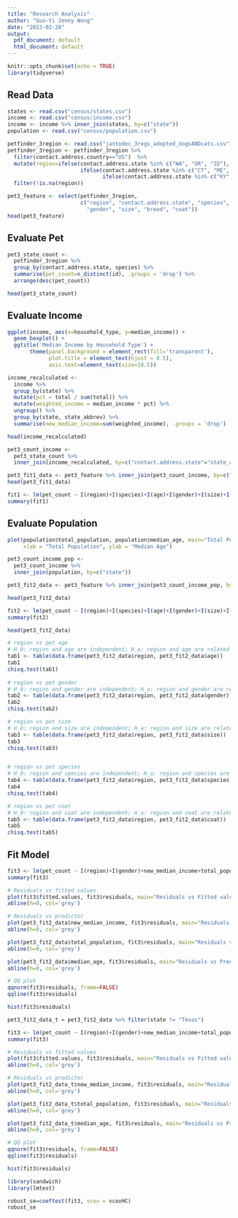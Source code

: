 ```yaml
---
title: "Research Analysis"
author: "Guo-Yi Jenny Wong"
date: "2023-02-28"
output:
  pdf_document: default
  html_document: default
---
```


```r
knitr::opts_chunk$set(echo = TRUE)
library(tidyverse)
```

## Read Data

```r
states <- read.csv("census/states.csv")
income <- read.csv("census/income.csv")
income <- income %>% inner_join(states, by=c("state"))
population <- read.csv("census/population.csv")

petfinder_3region <- read.csv("jantodec_3regs_adopted_dogsANDcats.csv")
petfinder_3region <- petfinder_3region %>% 
  filter(contact.address.country=="US")  %>% 
  mutate(region=ifelse(contact.address.state %in% c("WA", "OR", "ID"), "PNW",
                       ifelse(contact.address.state %in% c("CT", "ME", "MA", "NH", "NJ", "NY", "PA", "RI", "VT"), "NE",
                              ifelse(contact.address.state %in% c("KY", "TN", "AL", "MS","AR", "LA", "OK", "TX"), "SC", NA)))) %>% 
  filter(!is.na(region))

pet3_feature <- select(petfinder_3region, 
                       c("region", "contact.address.state", "species", "age", 
                         "gender", "size", "breed", "coat"))
head(pet3_feature)
```


## Evaluate Pet

```r
pet3_state_count <- 
  petfinder_3region %>% 
  group_by(contact.address.state, species) %>% 
  summarise(pet_count=n_distinct(id), .groups = 'drop') %>% 
  arrange(desc(pet_count))

head(pet3_state_count)
```



## Evaluate Income
```r
ggplot(income, aes(x=household_type, y=median_income)) +
  geom_boxplot() +
  ggtitle('Median Income by Household Type') +
       theme(panel.background = element_rect(fill='transparent'),
             plot.title = element_text(hjust = 0.5),
             axis.text=element_text(size=10.5))
```

```r
income_recalculated <-
  income %>% 
  group_by(state) %>% 
  mutate(pct = total / sum(total)) %>% 
  mutate(weighted_income = median_income * pct) %>% 
  ungroup() %>% 
  group_by(state, state_abbrev) %>% 
  summarise(new_median_income=sum(weighted_income), .groups = 'drop')

head(income_recalculated)
```

```r
pet3_count_income <-
  pet3_state_count %>% 
  inner_join(income_recalculated, by=c("contact.address.state"="state_abbrev"))

pet3_fit1_data <- pet3_feature %>% inner_join(pet3_count_income, by=c("contact.address.state", "species"))
head(pet3_fit1_data)
```

```r
fit1 <- lm(pet_count ~ I(region)+I(species)+I(age)+I(gender)+I(size)+I(coat)+new_median_income, data=pet3_fit1_data)
summary(fit1)
```

## Evaluate Population

```r
plot(population$total_population, population$median_age, main="Total Population vs. Median Age",
     xlab = "Total Population", ylab = "Median Age")
```

```r
pet3_count_income_pop <-
  pet3_count_income %>% 
  inner_join(population, by=c("state"))

pet3_fit2_data <- pet3_feature %>% inner_join(pet3_count_income_pop, by=c("contact.address.state", "species"))

head(pet3_fit2_data)
```
```r
fit2 <- lm(pet_count ~ I(region)+I(species)+I(age)+I(gender)+I(size)+I(coat)+new_median_income+total_population+median_age, data=pet3_fit2_data)
summary(fit2)
```



```r
head(pet3_fit2_data)

# region vs pet age
# H_0: region and age are independent; H_a: region and age are related
tab1 <- table(data.frame(pet3_fit2_data$region, pet3_fit2_data$age))
tab1
chisq.test(tab1)
  
# region vs pet gender
# H_0: region and gender are independent; H_a: region and gender are related
tab2 <- table(data.frame(pet3_fit2_data$region, pet3_fit2_data$gender))
tab2
chisq.test(tab2)

# region vs pet size
# H_0: region and size are independent; H_a: region and size are related
tab3 <- table(data.frame(pet3_fit2_data$region, pet3_fit2_data$size))
tab3
chisq.test(tab3)


# region vs pet species
# H_0: region and species are independent; H_a: region and species are related
tab4 <- table(data.frame(pet3_fit2_data$region, pet3_fit2_data$species))
tab4
chisq.test(tab4)

# region vs pet coat
# H_0: region and coat are independent; H_a: region and coat are related
tab5 <- table(data.frame(pet3_fit2_data$region, pet3_fit2_data$coat))
tab5
chisq.test(tab5)
```
## Fit Model
```r
fit3 <- lm(pet_count ~ I(region)+I(gender)+new_median_income+total_population+median_age, data=pet3_fit2_data)
summary(fit3)

# Residuals vs fitted values
plot(fit3$fitted.values, fit3$residuals, main="Residuals vs Fitted values")
abline(h=0, col='grey')

# Residuals vs predictor
plot(pet3_fit2_data$new_median_income, fit3$residuals, main="Residuals vs Predictor")
abline(h=0, col='grey')

plot(pet3_fit2_data$total_population, fit3$residuals, main="Residuals vs Predictor")
abline(h=0, col='grey')

plot(pet3_fit2_data$median_age, fit3$residuals, main="Residuals vs Predictor")
abline(h=0, col='grey')

# QQ plot
qqnorm(fit3$residuals, frame=FALSE)
qqline(fit3$residuals)

hist(fit3$residuals)
```

```r
pet3_fit2_data_t = pet3_fit2_data %>% filter(state != "Texas")

fit3 <- lm(pet_count ~ I(region)+I(gender)+new_median_income+total_population+median_age, data=pet3_fit2_data_t)
summary(fit3)

# Residuals vs fitted values
plot(fit3$fitted.values, fit3$residuals, main="Residuals vs Fitted values")
abline(h=0, col='grey')

# Residuals vs predictor
plot(pet3_fit2_data_t$new_median_income, fit3$residuals, main="Residuals vs Predictor")
abline(h=0, col='grey')

plot(pet3_fit2_data_t$total_population, fit3$residuals, main="Residuals vs Predictor")
abline(h=0, col='grey')

plot(pet3_fit2_data_t$median_age, fit3$residuals, main="Residuals vs Predictor")
abline(h=0, col='grey')

# QQ plot
qqnorm(fit3$residuals, frame=FALSE)
qqline(fit3$residuals)

hist(fit3$residuals)
```


```r
library(sandwich)
library(lmtest)

robust_se=coeftest(fit3, vcov = vcovHC)
robust_se
```


